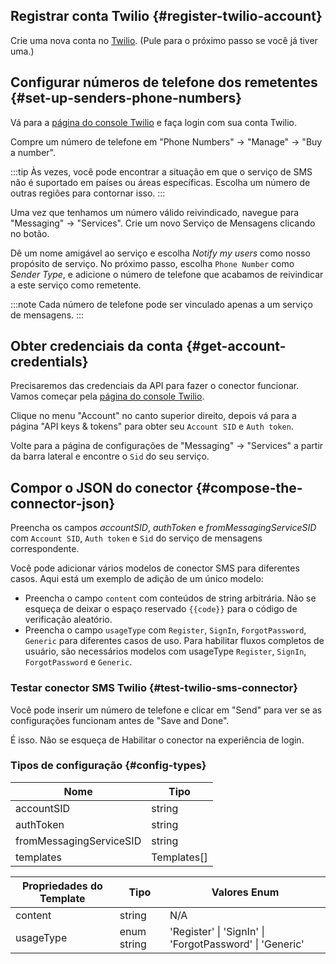 ## Registrar conta Twilio \{#register-twilio-account}

Crie uma nova conta no [Twilio](https://www.twilio.com). (Pule para o próximo passo se você já tiver uma.)

## Configurar números de telefone dos remetentes \{#set-up-senders-phone-numbers}

Vá para a [página do console Twilio](https://console.twilio.com/) e faça login com sua conta Twilio.

Compre um número de telefone em "Phone Numbers" -> "Manage" -> "Buy a number".

:::tip
Às vezes, você pode encontrar a situação em que o serviço de SMS não é suportado em países ou áreas específicas. Escolha um número de outras regiões para contornar isso.
:::

Uma vez que tenhamos um número válido reivindicado, navegue para "Messaging" -> "Services". Crie um novo Serviço de Mensagens clicando no botão.

Dê um nome amigável ao serviço e escolha _Notify my users_ como nosso propósito de serviço. No próximo passo, escolha `Phone Number` como _Sender Type_, e adicione o número de telefone que acabamos de reivindicar a este serviço como remetente.

:::note
Cada número de telefone pode ser vinculado apenas a um serviço de mensagens.
:::

## Obter credenciais da conta \{#get-account-credentials}

Precisaremos das credenciais da API para fazer o conector funcionar. Vamos começar pela [página do console Twilio](https://console.twilio.com/).

Clique no menu "Account" no canto superior direito, depois vá para a página "API keys & tokens" para obter seu `Account SID` e `Auth token`.

Volte para a página de configurações de "Messaging" -> "Services" a partir da barra lateral e encontre o `Sid` do seu serviço.

## Compor o JSON do conector \{#compose-the-connector-json}

Preencha os campos _accountSID_, _authToken_ e _fromMessagingServiceSID_ com `Account SID`, `Auth token` e `Sid` do serviço de mensagens correspondente.

Você pode adicionar vários modelos de conector SMS para diferentes casos. Aqui está um exemplo de adição de um único modelo:

- Preencha o campo `content` com conteúdos de string arbitrária. Não se esqueça de deixar o espaço reservado `{{code}}` para o código de verificação aleatório.
- Preencha o campo `usageType` com `Register`, `SignIn`, `ForgotPassword`, `Generic` para diferentes casos de uso. Para habilitar fluxos completos de usuário, são necessários modelos com usageType `Register`, `SignIn`, `ForgotPassword` e `Generic`.

### Testar conector SMS Twilio \{#test-twilio-sms-connector}

Você pode inserir um número de telefone e clicar em "Send" para ver se as configurações funcionam antes de "Save and Done".

É isso. Não se esqueça de <MainSiteUrl href="/connectors/sms-connectors/#enable-phone-number-for-end-user-flows">Habilitar o conector na experiência de login</MainSiteUrl>.

### Tipos de configuração \{#config-types}

| Nome                    | Tipo        |
| ----------------------- | ----------- |
| accountSID              | string      |
| authToken               | string      |
| fromMessagingServiceSID | string      |
| templates               | Templates[] |

| Propriedades do Template | Tipo        | Valores Enum                                            |
| ------------------------ | ----------- | ------------------------------------------------------- |
| content                  | string      | N/A                                                     |
| usageType                | enum string | 'Register' \| 'SignIn' \| 'ForgotPassword' \| 'Generic' |
